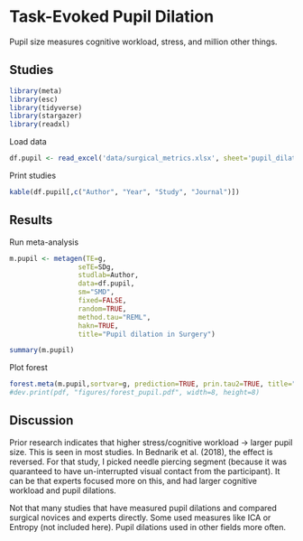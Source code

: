 # **Task-Evoked Pupil Dilation**

Pupil size measures cognitive workload, stress, and million other things.

## Studies
```r
library(meta)
library(esc)
library(tidyverse)
library(stargazer)
library(readxl)
```
Load data
```r
df.pupil <- read_excel('data/surgical_metrics.xlsx', sheet='pupil_dilation')
```
Print studies
```r
kable(df.pupil[,c("Author", "Year", "Study", "Journal")])
```
## Results
Run meta-analysis
```r
m.pupil <- metagen(TE=g,
                 seTE=SDg,
                 studlab=Author,
                 data=df.pupil,
                 sm="SMD",
                 fixed=FALSE,
                 random=TRUE,
                 method.tau="REML",
                 hakn=TRUE,
                 title="Pupil dilation in Surgery")
```
```r
summary(m.pupil)
```
Plot forest
```r
forest.meta(m.pupil,sortvar=g, prediction=TRUE, prin.tau2=TRUE, title="Pupil dilation in Surgery")
#dev.print(pdf, "figures/forest_pupil.pdf", width=8, height=8)
```


## Discussion
Prior research indicates that higher stress/cognitive workload -> larger pupil size. This is seen in most studies. In Bednarik et al. (2018), the effect is reversed. For that study, I picked needle piercing segment (because it was quaranteed to have un-interrupted visual contact from the participant). It can be that experts focused more on this, and had larger cognitive workload and pupil dilations.

Not that many studies that have measured pupil dilations and compared surgical novices and experts directly. Some used measures like ICA or Entropy (not included here). Pupil dilations used in other fields more often.